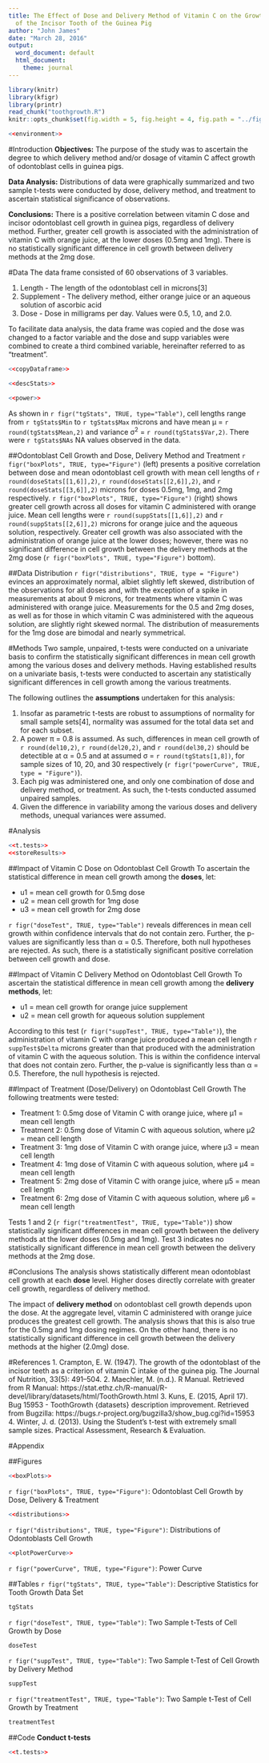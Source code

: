 ```yaml
---
title: The Effect of Dose and Delivery Method of Vitamin C on the Growth of Odontoblasts
  of the Incisor Tooth of the Guinea Pig
author: "John James"
date: "March 28, 2016"
output:
  word_document: default
  html_document:
    theme: journal
---
```


```r
library(knitr)
library(kfigr)
library(printr)
read_chunk("toothgrowth.R")
knitr::opts_chunk$set(fig.width = 5, fig.height = 4, fig.path = "../figures/", echo=TRUE, warning=FALSE)
```

```r
<<environment>>
```
#Introduction
**Objectives:** The purpose of the study was to ascertain the degree to which delivery method and/or dosage of vitamin C affect growth of odontoblast cells in guinea pigs.

**Data Analysis:** Distributions of data were graphically summarized and two sample t-tests were conducted by dose, delivery method, and treatment to ascertain statistical significance of observations.

**Conclusions:** There is a positive correlation between vitamin C dose and incisor odontoblast cell growth in guinea pigs, regardless of delivery method.  Further, greater cell growth is associated with the administration of vitamin C with orange juice, at the lower doses (0.5mg and 1mg). There is no statistically significant difference in cell growth between delivery methods at the 2mg dose.

#Data
The data frame consisted of 60 observations of 3 variables.

1. Length - The length of the odontoblast cell in microns[3]
2. Supplement - The delivery method, either orange juice or an aqueous solution of ascorbic acid
3. Dose - Dose in milligrams per day. Values were 0.5, 1.0, and 2.0.

To facilitate data analysis, the data frame was copied and the dose was changed to a factor variable and the dose and supp variables were combined to create a third combined variable, hereinafter referred to as "treatment".
```r
<<copyDataframe>>
```

```r
<<descStats>>
```

```r
<<power>>
```

As shown in `r figr("tgStats", TRUE, type="Table")`, cell lengths range from `r tgStats$Min` to `r tgStats$Max` microns and have mean μ = `r round(tgStats$Mean,2)` and variance σ^2^ = `r round(tgStats$Var,2)`. There were `r tgStats$NAs` NA values observed in the data.

##Odontoblast Cell Growth and Dose, Delivery Method and Treatment
`r figr("boxPlots", TRUE, type="Figure")` (left) presents a positive correlation between dose and mean odontoblast cell growth with mean cell lengths of `r round(doseStats[[1,6]],2)`, `r round(doseStats[[2,6]],2)`, and `r round(doseStats[[3,6]],2)` microns for doses 0.5mg, 1mg, and 2mg respectively. `r figr("boxPlots", TRUE, type="Figure")` (right) shows greater cell growth across all doses for vitamin C administered with orange juice. Mean cell lengths were `r round(suppStats[[1,6]],2)` and `r round(suppStats[[2,6]],2)` microns for orange juice and the aqueous solution, respectively. Greater cell growth was also associated with the administration of orange juice at  the lower doses; however, there was no significant difference in cell growth between the delivery methods at the 2mg dose (`r figr("boxPlots", TRUE, type="Figure")` bottom).

##Data Distribution
`r figr("distributions", TRUE, type = "Figure")` evinces an approximately normal, albiet slightly left skewed, distribution of the observations for all doses and, with the exception of a spike in measurements at about 9 microns, for treatments where vitamin C was administered with orange juice. Measurements for the 0.5 and 2mg doses, as well as for those in which vitamin C was administered with the aqueous solution, are slightly right skewed normal.  The distribution of measurements for the 1mg dose are bimodal and nearly symmetrical.

#Methods
Two sample, unpaired, t-tests were conducted on a univariate basis to confirm the statistically significant differences in mean cell growth among the various doses and delivery methods. Having established results on a univariate basis, t-tests were conducted to ascertain any statistically significant differences in cell growth among the various treatments.

The following outlines the **assumptions** undertaken for this analysis:

1. Insofar as parametric t-tests are robust to assumptions of normality for small sample sets[4], normality was assumed for the total data set and for each subset.
2. A power π = 0.8 is assumed.  As such, differences in mean cell growth of `r round(del10,2)`, `r round(del20,2)`, and `r round(del30,2)` should be detectible at α = 0.5 and at assumed σ = `r round(tgStats[1,8])`, for sample sizes of 10, 20, and 30 respectively (`r figr("powerCurve", TRUE, type = "Figure")`).
3. Each pig was administered one, and only one combination of dose and delivery method, or treatment. As such, the t-tests conducted assumed unpaired samples.
4. Given the difference in variability among the various doses and delivery methods, unequal variances were assumed.

#Analysis
```r
<<t.tests>>
<<storeResults>>  
```
##Impact of Vitamin C Dose on Odontoblast Cell Growth
To ascertain the statistical difference in mean cell growth among the **doses**, let:

* u1 = mean cell growth for 0.5mg dose
* u2 = mean cell growth for 1mg dose
* u3 = mean cell growth for 2mg dose

`r figr("doseTest", TRUE, type="Table")` reveals differences in mean cell growth within confidence intervals that do not contain zero. Further, the p-values are significantly less than α = 0.5. Therefore, both null hypotheses are rejected.  As such, there is a statistically significant positive correlation between cell growth and dose. 

##Impact of Vitamin C Delivery Method on Odontoblast Cell Growth
To ascertain the statistical difference in mean cell growth among the **delivery methods**, let:

* u1 = mean cell growth for orange juice supplement
* u2 = mean cell growth for aqueous solution supplement

According to this test (`r figr("suppTest", TRUE, type="Table")`), the administration of vitamin C with orange juice produced a mean cell length `r suppTest$Delta` microns greater than that produced with the administration of vitamin C with the aqueous solution.  This is within the confidence interval that does not contain zero. Further, the p-value is significantly less than α = 0.5. Therefore, the null hypothesis is rejected.

##Impact of Treatment (Dose/Delivery) on Odontoblast Cell Growth
The following treatments were tested:

* Treatment 1: 0.5mg dose of Vitamin C with orange juice, where μ1 = mean cell length
* Treatment 2: 0.5mg dose of Vitamin C with aqueous solution, where μ2 = mean cell length 
* Treatment 3: 1mg dose of Vitamin C with orange juice, where μ3 = mean cell length
* Treatment 4: 1mg dose of Vitamin C with aqueous solution, where μ4 = mean cell length
* Treatment 5: 2mg dose of Vitamin C with orange juice, where μ5 = mean cell length
* Treatment 6: 2mg dose of Vitamin C with aqueous solution, where μ6 = mean cell length

Tests 1 and 2 (`r figr("treatmentTest", TRUE, type="Table")`)  show statistically significant differences in mean cell growth between the delivery methods at the lower doses (0.5mg and 1mg).  Test 3 indicates no statistically significant difference in mean cell growth between the delivery methods at the 2mg dose. 

#Conclusions
The analysis shows statistically different mean odontoblast cell growth at each **dose** level.  Higher doses directly correlate with greater cell growth, regardless of delivery method.

The impact of **delivery method** on odontoblast cell growth depends upon the dose. At the aggregate level, vitamin C administered with orange juice produces the greatest cell growth. The analysis shows that this is also true for the 0.5mg and 1mg dosing regimes.  On the other hand, there is no statistically significant difference in cell growth between the delivery methods at the higher (2.0mg) dose.  

#References
1. Crampton, E. W. (1947). The growth of the odontoblast of the incisor teeth as a criterion of vitamin C intake of the guinea pig. The Journal of Nutrition, 33(5): 491–504.
2. Maechler, M. (n.d.). R Manual. Retrieved from R Manual: https://stat.ethz.ch/R-manual/R-devel/library/datasets/html/ToothGrowth.html
3. Kuns, E. (2015, April 17). Bug 15953 - ToothGrowth {datasets} description improvement. Retrieved from Bugzilla: https://bugs.r-project.org/bugzilla3/show_bug.cgi?id=15953
4. Winter, J. d. (2013). Using the Student’s t-test with extremely small sample sizes. Practical Assessment, Research & Evaluation.


#Appendix

##Figures
```r
<<boxPlots>>
```

`r figr("boxPlots", TRUE, type="Figure")`: Odontoblast Cell Growth by Dose, Delivery & Treatment


```r
<<distributions>>
```

`r figr("distributions", TRUE, type="Figure")`: Distributions of Odontoblasts Cell Growth

```r
<<plotPowerCurve>>
```

`r figr("powerCurve", TRUE, type="Figure")`: Power Curve


##Tables
`r figr("tgStats", TRUE, type="Table")`: Descriptive Statistics for Tooth Growth Data Set
```r
tgStats
```


`r figr("doseTest", TRUE, type="Table")`: Two Sample t-Tests of Cell Growth by Dose
```r
doseTest
```

`r figr("suppTest", TRUE, type="Table")`: Two Sample t-Test of Cell Growth by Delivery Method
```r
suppTest
```

`r figr("treatmentTest", TRUE, type="Table")`: Two Sample t-Test of Cell Growth by Treatment
```r
treatmentTest
```

##Code
**Conduct t-tests**
```r
<<t.tests>>
```